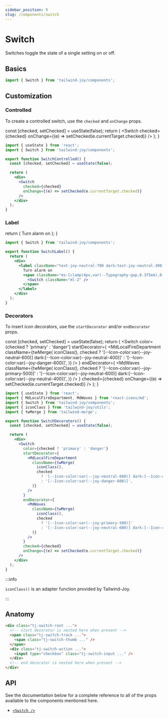 ```yaml
---
sidebar_position: 9
slug: /components/switch
---
```



# Switch

<AvailableFrom version="0.3.0" />

Switches toggle the state of a single setting on or off.

## Basics

```jsx
import { Switch } from 'tailwind-joy/components';
```

## Customization

### Controlled

To create a controlled switch, use the `checked` and `onChange` props.

  const [checked, setChecked] = useState(false);
  return (
    <DisplayStand>
      <Switch
        checked={checked}
        onChange={(e) => setChecked(e.currentTarget.checked)}
      />
    </DisplayStand>
  );
}

<SwitchControlled />

```jsx
import { useState } from 'react';
import { Switch } from 'tailwind-joy/components';

export function SwitchControlled() {
  const [checked, setChecked] = useState(false);

  return (
    <div>
      <Switch
        checked={checked}
        onChange={(e) => setChecked(e.currentTarget.checked)}
      />
    </div>
  );
}
```

### Label

  return (
    <DisplayStand>
      <label className="text-joy-neutral-700 dark:text-joy-neutral-300 flex items-center text-[1rem] leading-normal">
        Turn alarm on
        <span className="ms-[clamp(4px,var(--Typography-gap,0.375em),0.75rem)] inline-flex">
          <Switch className="ml-2" />
        </span>
      </label>
    </DisplayStand>
  );
}

<SwitchLabel />

```jsx
import { Switch } from 'tailwind-joy/components';

export function SwitchLabel() {
  return (
    <div>
      <label className="text-joy-neutral-700 dark:text-joy-neutral-300 flex items-center text-[1rem] leading-normal">
        Turn alarm on
        <span className="ms-[clamp(4px,var(--Typography-gap,0.375em),0.75rem)] inline-flex">
          <Switch className="ml-2" />
        </span>
      </label>
    </div>
  );
}
```

### Decorators

To insert icon decorators, use the `startDecorator` and/or `endDecorator` props.

  const [checked, setChecked] = useState(false);
  return (
    <DisplayStand>
      <Switch
        color={checked ? 'primary' : 'danger'}
        startDecorator={
          <MdLocalFireDepartment
            className={twMerge(
              iconClass(),
              checked
                ? '[--Icon-color:var(--joy-neutral-600)] dark:[--Icon-color:var(--joy-neutral-400)]'
                : '[--Icon-color:var(--joy-danger-600)]',
            )}
          />
        }
        endDecorator={
          <MdWaves
            className={twMerge(
              iconClass(),
              checked
                ? '[--Icon-color:var(--joy-primary-500)]'
                : '[--Icon-color:var(--joy-neutral-600)] dark:[--Icon-color:var(--joy-neutral-400)]',
            )}
          />
        }
        checked={checked}
        onChange={(e) => setChecked(e.currentTarget.checked)}
      />
    </DisplayStand>
  );
}

<SwitchDecorators />

```jsx
import { useState } from 'react';
import { MdLocalFireDepartment, MdWaves } from 'react-icons/md';
import { Switch } from 'tailwind-joy/components';
import { iconClass } from 'tailwind-joy/utils';
import { twMerge } from 'tailwind-merge';

export function SwitchDecorators() {
  const [checked, setChecked] = useState(false);

  return (
    <div>
      <Switch
        color={checked ? 'primary' : 'danger'}
        startDecorator={
          <MdLocalFireDepartment
            className={twMerge(
              iconClass(),
              checked
                ? '[--Icon-color:var(--joy-neutral-600)] dark:[--Icon-color:var(--joy-neutral-400)]'
                : '[--Icon-color:var(--joy-danger-600)]',
            )}
          />
        }
        endDecorator={
          <MdWaves
            className={twMerge(
              iconClass(),
              checked
                ? '[--Icon-color:var(--joy-primary-500)]'
                : '[--Icon-color:var(--joy-neutral-600)] dark:[--Icon-color:var(--joy-neutral-400)]',
            )}
          />
        }
        checked={checked}
        onChange={(e) => setChecked(e.currentTarget.checked)}
      />
    </div>
  );
}
```

:::info

`iconClass()` is an adapter function provided by Tailwind-Joy.

:::

## Anatomy

```html
<div class="tj-switch-root ...">
  <!-- start decorator is nested here when present -->
  <span class="tj-switch-track ...">
    <span class="tj-switch-thumb ..." />
  </span>
  <div class="tj-switch-action ...">
    <input type="checkbox" class="tj-switch-input ..." />
  </div>
  <!-- end decorator is nested here when present -->
</div>
```

## API

See the documentation below for a complete reference to all of the props available to the components mentioned here.

- [`<Switch />`](../apis/switch)
